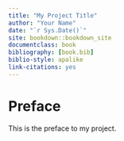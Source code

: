 ```yaml
---
title: "My Project Title"
author: "Your Name"
date: "`r Sys.Date()`"
site: bookdown::bookdown_site
documentclass: book
bibliography: [book.bib]
biblio-style: apalike
link-citations: yes
---
```


<!-- bookdown::render_book("src/index.Rmd", "bookdown::gitbook") -->

<!-- bookdown::render_book("src/index.Rmd", "bookdown::pdf_book") -->

<!-- bookdown::render_book("src/index.Rmd", "bookdown::beamer_presentation2") -->


# Preface {-}

This is the preface to my project.
